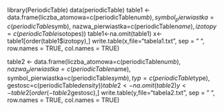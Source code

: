 library(PeriodicTable)
data(periodicTable)
table1 <- data.frame(liczba_atomowa=c(periodicTable$numb),
                     symbol_pierwiastka=c(periodicTable$symb),
                     nazwa_pierwiastka=c(periodicTable$name),
                     izotopy=c(periodicTable$isotopes))
table1<-na.omit(table1)
x<-table1[order(table1$izotopy),]
write.table(x,file="tabela1.txt", sep = " ",
            row.names = TRUE, col.names = TRUE)

table2 <- data.frame(liczba_atomowa=c(periodicTable$numb),
                     nazwa_pierwiastka=c(periodicTable$name),
                     symbol_pierwiastka=c(periodicTable$symb),
                     typ=c(periodicTable$type),
                     gestosc=c(periodicTable$density))
table2<-na.omit(table2)
y<-table2[order(-table2$gestosc),]
write.table(y,file="tabela2.txt", sep = " ",
            row.names = TRUE, col.names = TRUE)

